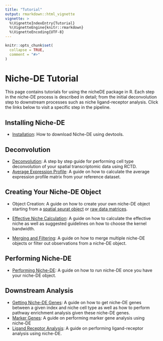 ```yaml
---
title: "Tutorial"
output: rmarkdown::html_vignette
vignette: >
  %\VignetteIndexEntry{Tutorial}
  %\VignetteEngine{knitr::rmarkdown}
  %\VignetteEncoding{UTF-8}
---
```


```r
knitr::opts_chunk$set(
  collapse = TRUE,
  comment = "#>"
)
```

# Niche-DE Tutorial
This page contains tutorials for using the nicheDE package in R. Each step in the niche-DE process is described in detail; from the initial deconvolution step to downstream processes such as niche ligand-receptor analysis. Click the links below to visit a specific step in the pipeline.

## Installing Niche-DE 

+ [Installation](Installation.html): How to download Niche-DE  using devtools.

## Deconvolution

+ [Deconvolution](Deconvolution.html): A step by step guide for performing cell type deconvolution of your spatial transcriptomic data using RCTD.
+ [Average Expression Profile](Average_Expression_Profile_Calculation.html): A guide on how to calculate the average expression profile matrix from your reference dataset.

## Creating Your Niche-DE Object
+ Object Creation: A guide on how to create your own niche-DE object starting from a [spatial seurat object](Object_Creation_Seurat.html) or [raw data matrices](Object_Creation.html).

+ [Effective Niche Calculation](Effective_Niche_Calculation.html): A guide on how to calculate the effective niche as well as suggested guidelines on how to choose the kernel bandwidth.

+ [Merging and Filtering](Merging_and_Filtering.html): A guide on how to merge multiple niche-DE objects or filter out observations from a niche-DE object.



## Performing Niche-DE 

+ [Performing Niche-DE](Performing_Niche_DE.html): A guide on how to run niche-DE once you have your niche-DE object.

## Downstream Analysis

+ [Getting Niche-DE Genes](Getting_Niche_DE_Genes.html): A guide on how to get niche-DE genes between a given index and niche cell type as well as how to perform pathway enrichment analysis given these niche-DE genes.
+ [Marker Genes](Marker_Genes.html): A guide on performing marker gene analysis using niche-DE
+ [Ligand Receptor Analysis](Ligand_Receptor_Analysis.html): A guide on performing ligand-receptor analysis using niche-DE.
